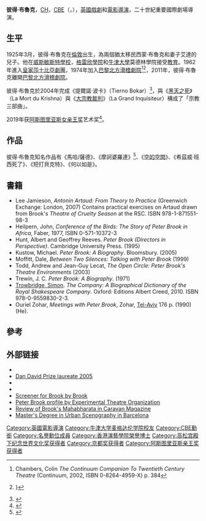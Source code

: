 {{Infobox person
| name = 彼得·布魯克
| image = Peter Brook.JPG
| imagesize = 150px
| caption = 彼得·布魯克
| birth_name = Peter Stephen Paul Brook
| birth_date = {{Birth date and age|1925|03|21|df=y}}
| birth_place = [[英國|英國]][[倫敦|倫敦]]
| other_names =
| occupation = [[戲劇|戲劇]]和[[電影|電影]][[導演|導演]]
| spouse =
| years_active =
| website =
| academyawards =
| tonyawards = '''[[Tony_Award_for_Best_Direction_of_a_Play|Best Direction of a Play]]'''<br>1966 ''[[Marat/Sade|Marat/Sade]]''<br>1971 ''[[A_Mids|A Mids]]''
}}

'''彼得·布魯克'''，[[名譽勳位|CH]]，[[英帝國司令勳章|CBE]]（{{lang-en|'''Peter Stephen Paul Brook'''}}，{{bd|1925年|3月21日}}），[[英國|英國]][[戲劇|戲劇]]和[[電影|電影]][[導演|導演]]，二十世紀重要國際劇場導演。

==生平==
1925年3月，彼得·布魯克在[[倫敦|倫敦]]出生，為兩個猶太移民西蒙·布魯克和妻子艾達的兒子。他在[[威斯敏斯特學校|威斯敏斯特學校]]，[[格雷欣學院|格雷欣學院]]和[[牛津大學|牛津大學]]莫德林學院接受[[教育|教育]]。1962年進入[[皇家莎士比亞劇團|皇家莎士比亞劇團]]，1974年加入[[巴黎北方滑稽劇院|巴黎北方滑稽劇院]]<ref>Chambers, Colin ''The Continuum Companion To Twentieth Century Theatre'' (Continuum, 2002, ISBN 0-8264-4959-X) p. 384</ref><ref>{{cite news
 | last = Chrisafis
 | first = Angelique
 | title = Interview: Peter Brook says a long goodbye to his Paris theatre
 | publisher = Guardian
 | date = 2008-12-17
 | url = http://www.guardian.co.uk/stage/2008/dec/17/peter-brook-bouffes-nord-paris
 | accessdate = 2008-12-29
 | location = London
 | archive-date = 2012-11-19
 | archive-url = https://web.archive.org/web/20121119092604/http://www.guardian.co.uk/stage/2008/dec/17/peter-brook-bouffes-nord-paris
 | dead-url = no
 }}
}</ref>，2011年，彼得·布魯克離開[[巴黎北方滑稽劇院|巴黎北方滑稽劇院]]。

彼得·布魯克於2004年完成《提爾諾·波卡》（Tierno Bokar）<ref>{{Cite web |url=http://www.tiernobokar.columbia.edu/ |title=Columbia University, "Record of Events" |access-date=2022-06-26 |archive-date=2022-04-18 |archive-url=https://web.archive.org/web/20220418014120/https://tiernobokar.columbia.edu/ }}</ref>，與《[[黑天之死|黑天之死]]》（La Mort du Krishna）與《[[大宗教裁判|大宗教裁判]]》（La Grand Inquisiteur）構成了「宗教三部曲」。

2019年获[[阿斯图里亚斯女亲王奖|阿斯图里亚斯女亲王奖]]艺术奖<ref>{{cite web |title=Premio Princesa de Asturias de las Artes 2019 |url=http://www.fpa.es/es/premios-princesa-de-asturias/premiados/2019-peter-brook.html?texto=acta&especifica=0 |accessdate=2019-06-01 |language=es |date=2019-04-24 |archive-date=2021-07-12 |archive-url=https://web.archive.org/web/20210712103859/https://www.fpa.es/es/premios-princesa-de-asturias/premiados/2019-peter-brook.html?texto=acta&especifica=0 }}</ref>。

==作品==
彼得·布魯克知名作品有《馬哈/薩德》、《摩訶婆羅達》<ref>{{cite news | first=Jean-Claude | last=Carriere | coauthors= | title=Jean-Claude Carriere; the Mahabharata, the great history of mankind - interview about the stage adaptation | date=September 1989 | publisher= | url=http://findarticles.com/p/articles/mi_m1310/is_1989_Sept/ai_8067489 | work=UNESCO Courier | pages= | accessdate=2007-10-06 | language= | archiveurl=https://archive.is/20120710160343/http://findarticles.com/p/articles/mi_m1310/is_1989_Sept/ai_8067489/ | archivedate=2012-07-10 | deadurl=yes }}</ref>、《[[空的空間|空的空間]]》、《希茲威·班西死了》、《短打貝克特》、《何以如是》。

==書籍==
* Lee Jamieson, ''Antonin Artaud: From Theory to Practice'' (Greenwich Exchange: London, 2007) Contains practical exercises on Artaud drawn from Brook's ''Theatre of Cruelty Season'' at the RSC. ISBN 978-1-871551-98-3
* Heilpern, John, ''Conference of the Birds: The Story of Peter Brook in Africa'', Faber, 1977, ISBN 0-571-10372-3
* Hunt, Albert  and Geoffrey Reeves. ''Peter Brook (Directors in Perspective)''. Cambridge University Press. (1995)
* Kustow, Michael. ''Peter Brook: A Biography''. Bloomsbury. (2005)
* Moffitt, Dale, ''Between Two Silences: Talking with Peter Brook'' (1999)
* Todd, Andrew and Jean-Guy Lecat, ''The Open Circle: Peter Brook's Theatre Environments'' (2003)
* Trewin, J. C. ''Peter Brook: A Biography''. (1971)
* [[Simon_Trowbridge|Trowbridge, Simon]]. ''The Company: A Biographical Dictionary of the Royal Shakespeare Company''. Oxford: Editions Albert Creed, 2010. ISBN 978-0-9559830-2-3.
* Ouriel Zohar, ''Meetings with Peter Brook'', Zohar, [[Tel-Aviv|Tel-Aviv]] 176 p. (1990) (He).

==參考==
{{reflist}}

== 外部链接 ==
* {{official website|http://www.newspeterbrook.com/}}
* [https://web.archive.org/web/20120303015344/http://www.dandavidprize.org/index.php/laureates/laureates-2005/65-2005-present-the-performing-arts-film-theater-dance-music/102-peter-brook.html Dan David Prize laureate 2005]
* {{Screenonline name|id=471253}}
* {{IMDb name|id=0111656}}
* [http://youtube.com/watch?v=hLni1arIeYM Screener for Brook by Brook] {{Wayback|url=http://youtube.com/watch?v=hLni1arIeYM |date=20220404153559 }}
* [https://web.archive.org/web/20131110064353/http://www.experimentaltheatre.org/new_page_1.htm Peter Brook profile by Experimental Theatre Organization]
* [https://web.archive.org/web/20110726224721/http://www.caravanmagazine.in/Story/425/The-Mahabharata-of-Our-Times.html Review of Brook's Mahabharata in Caravan Magazine]
* [http://www.uic.es/en/scenography Master's Degree in Urban Scenography in Barcelona] {{Wayback|url=http://www.uic.es/en/scenography |date=20131110063649 }}

{{京都奖获得者|arts-philosophy}}
{{高松宫殿下纪念世界文化奖获得者|theater-film}}
{{阿斯图里亚斯亲王奖获得者|arts}}
{{Authority control}}
{{DEFAULTSORT:Brook, Peter}}
[[Category:英國電影導演|Category:英國電影導演]]
[[Category:牛津大学麦格达伦学院校友|Category:牛津大学麦格达伦学院校友]]
[[Category:CBE勳銜|Category:CBE勳銜]]
[[Category:名譽勳位成員|Category:名譽勳位成員]]
[[Category:香港演藝學院榮譽博士|Category:香港演藝學院榮譽博士]]
[[Category:高松宫殿下纪念世界文化奖获得者|Category:高松宫殿下纪念世界文化奖获得者]]
[[Category:京都奖获得者|Category:京都奖获得者]]
[[Category:阿斯图里亚斯亲王奖获得者|Category:阿斯图里亚斯亲王奖获得者]]